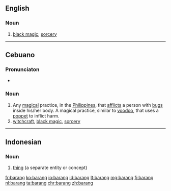 ==English==
{{wikipedia|Barang (Visayan word)}}

===Noun===
{{en-noun|-}}

# {{lb|en|Philippines}} [[black magic]]; [[sorcery]]

----

==Cebuano==

===Pronunciaton===
* {{hyphenation|ba|rang|lang=ceb}}

===Noun===
{{head|ceb|noun}}

# Any [[magical]] practice, in the [[Philippines]], that [[afflicts]] a person with [[bugs]] inside his/her body. A magical practice, similar to [[voodoo]], that uses a [[poppet]] to inflict harm.  
# [[witchcraft]], [[black magic]], [[sorcery]]  

----

==Indonesian==

===Noun===
{{id-noun}}

# [[thing]] (a separate entity or concept)

{{tbot entry|Indonesian|thing|2007|December|id}}

[[fr:barang]]
[[ko:barang]]
[[io:barang]]
[[id:barang]]
[[lt:barang]]
[[mg:barang]]
[[fj:barang]]
[[nl:barang]]
[[ta:barang]]
[[chr:barang]]
[[zh:barang]]